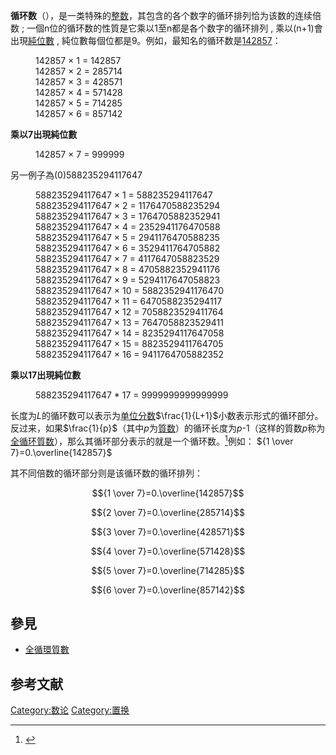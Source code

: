 '''循环数'''（{{lang-en|cyclic number}}），是一类特殊的[[整数|整数]]，其包含的各个数字的循环排列恰为该数的连续倍数 ; 一個n位的循环数的性質是它乘以1至n都是各个数字的循环排列 , 乘以(n+1)會出現[[純位數|純位數]] , 純位數每個位都是9。例如，最知名的循环数是[[142857|142857]]：
:142857 × 1 = 142857
:142857 × 2 = 285714
:142857 × 3 = 428571
:142857 × 4 = 571428
:142857 × 5 = 714285
:142857 × 6 = 857142

'''乘以7出現純位數'''
:142857 × 7 = 999999

另一例子為(0)588235294117647
:588235294117647 × 1 = 588235294117647
:588235294117647 × 2 = 1176470588235294
:588235294117647 × 3 = 1764705882352941
:588235294117647 × 4 = 2352941176470588
:588235294117647 × 5 = 2941176470588235
:588235294117647 × 6 = 3529411764705882
:588235294117647 × 7 = 4117647058823529
:588235294117647 × 8 = 4705882352941176
:588235294117647 × 9 = 5294117647058823
:588235294117647 × 10 = 5882352941176470
:588235294117647 × 11 = 6470588235294117
:588235294117647 × 12 = 7058823529411764
:588235294117647 × 13 = 7647058823529411
:588235294117647 × 14 = 8235294117647058
:588235294117647 × 15 = 8823529411764705
:588235294117647 × 16 = 9411764705882352

'''乘以17出現純位數'''
:588235294117647 * 17 = 9999999999999999

长度为''L''的循环数可以表示为[[单位分数|单位分数]]<math>\frac{1}{L+1}</math>小数表示形式的循环部分。反过来，如果<math>\frac{1}{p}</math>（其中''p''为[[質数|質数]]）的循环长度为''p''-1（这样的質数''p''称为[[全循环質数|全循环質数]]），那么其循环部分表示的就是一个循环数。<ref>{{cite web|url=http://mathworld.wolfram.com/CyclicNumber.html|title=Cyclic Number|work=Wolfram MathWorld|access-date=2015-02-09|archive-date=2019-06-30|archive-url=https://web.archive.org/web/20190630094349/http://mathworld.wolfram.com/CyclicNumber.html|dead-url=no}}</ref>例如：
<math>{1 \over 7}=0.\overline{142857}</math>

其不同倍数的循环部分则是该循环数的循环排列：
:<math>{1 \over 7}=0.\overline{142857}</math>
:<math>{2 \over 7}=0.\overline{285714}</math>
:<math>{3 \over 7}=0.\overline{428571}</math>
:<math>{4 \over 7}=0.\overline{571428}</math>
:<math>{5 \over 7}=0.\overline{714285}</math>
:<math>{6 \over 7}=0.\overline{857142}</math>

== 參見 ==
*[[全循環質數|全循環質數]]

== 参考文献 ==
{{reflist}}

{{数学小作品}}

[[Category:数论|Category:数论]]
[[Category:置换|Category:置换]]